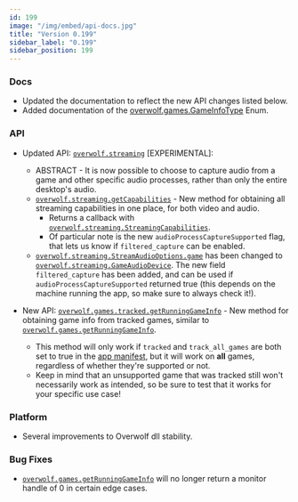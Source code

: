 ```yaml
---
id: 199
image: "/img/embed/api-docs.jpg"
title: "Version 0.199"
sidebar_label: "0.199"
sidebar_position: 199
---
```


### Docs
- Updated the documentation to reflect the new API changes listed below.
- Added documentation of the [overwolf.games.GameInfoType](/api/games#gameinfotype-enum) Enum.

### API
- Updated API: [`overwolf.streaming`](/api/streaming) [EXPERIMENTAL]:
  - ABSTRACT - It is now possible to choose to capture audio from a game and other specific audio processes, rather than only the entire desktop's audio.
  - [`overwolf.streaming.getCapabilities`](/api/streaming) - New method for obtaining all streaming capabilities in one place, for both video and audio.
    - Returns a callback with [`overwolf.streaming.StreamingCapabilities`](/api/streaming).
    - Of particular note is the new `audioProcessCaptureSupported` flag, that lets us know if `filtered_capture` can be enabled.
  - [`overwolf.streaming.StreamAudioOptions.game`](/api/streaming) has been changed to [`overwolf.streaming.GameAudioDevice`](/api/streaming). The new field `filtered_capture` has been added, and can be used if `audioProcessCaptureSupported` returned true (this depends on the machine running the app, so make sure to always check it!).

- New API: [`overwolf.games.tracked.getRunningGameInfo`](/api/games/tracked#getrunninggameinfocallback) - New method for obtaining game info from tracked games, similar to [`overwolf.games.getRunningGameInfo`](/api/games).
  - This method will only work if `tracked` and `track_all_games` are both set to true in the [app manifest](/api/manifest#launch_event_settings-array), but it will work on **all** games, regardless of whether they're supported or not.
  - Keep in mind that an unsupported game that was tracked still won't necessarily work as intended, so be sure to test that it works for your specific use case!

### Platform
- Several improvements to Overwolf dll stability.

### Bug Fixes
- [`overwolf.games.getRunningGameInfo`](/api/games) will no longer return a monitor handle of 0 in certain edge cases.


